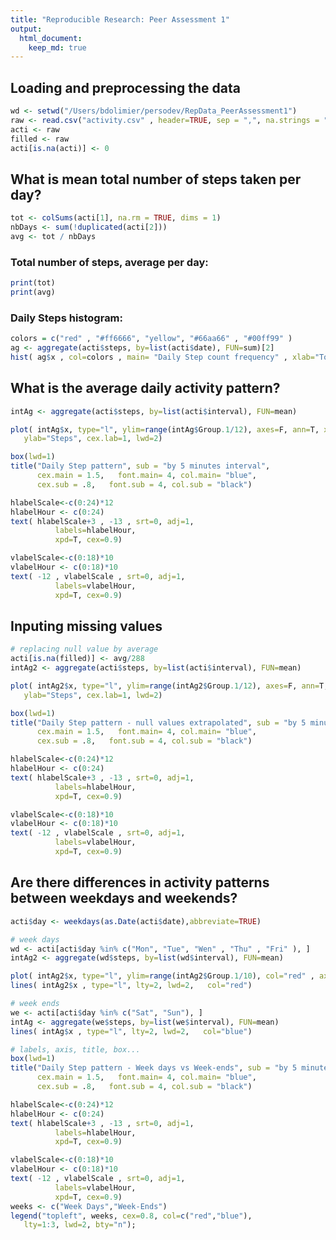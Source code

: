 ```yaml
---
title: "Reproducible Research: Peer Assessment 1"
output: 
  html_document:
    keep_md: true
---
```


## Loading and preprocessing the data

````r
wd <- setwd("/Users/bdolimier/persodev/RepData_PeerAssessment1")
raw <- read.csv("activity.csv" , header=TRUE, sep = ",", na.strings = "NA")
acti <- raw
filled <- raw
acti[is.na(acti)] <- 0
````

## What is mean total number of steps taken per day?

````r
tot <- colSums(acti[1], na.rm = TRUE, dims = 1)
nbDays <- sum(!duplicated(acti[2]))
avg <- tot / nbDays
````
### Total number of steps, average per day:
````r
print(tot)
print(avg)
````

### Daily Steps histogram:
````r
colors = c("red" , "#ff6666", "yellow", "#66aa66" , "#00ff99" ) 
ag <- aggregate(acti$steps, by=list(acti$date), FUN=sum)[2]
hist( ag$x , col=colors , main= "Daily Step count frequency" , xlab="Total Daily step count")
````

## What is the average daily activity pattern?
````r
intAg <- aggregate(acti$steps, by=list(acti$interval), FUN=mean)

plot( intAg$x, type="l", ylim=range(intAg$Group.1/12), axes=F, ann=T, xlab="Hour",
   ylab="Steps", cex.lab=1, lwd=2)

box(lwd=1)
title("Daily Step pattern", sub = "by 5 minutes interval",
      cex.main = 1.5,   font.main= 4, col.main= "blue",
      cex.sub = .8,   font.sub = 4, col.sub = "black")

hlabelScale<-c(0:24)*12
hlabelHour <- c(0:24)
text( hlabelScale+3 , -13 , srt=0, adj=1,
          labels=hlabelHour,
          xpd=T, cex=0.9)

vlabelScale<-c(0:18)*10
vlabelHour <- c(0:18)*10
text( -12 , vlabelScale , srt=0, adj=1,
          labels=vlabelHour,
          xpd=T, cex=0.9)
````


## Inputing missing values

````r
# replacing null value by average
acti[is.na(filled)] <- avg/288
intAg2 <- aggregate(acti$steps, by=list(acti$interval), FUN=mean)

plot( intAg2$x, type="l", ylim=range(intAg2$Group.1/12), axes=F, ann=T, xlab="Hour",
   ylab="Steps", cex.lab=1, lwd=2)

box(lwd=1)
title("Daily Step pattern - null values extrapolated", sub = "by 5 minutes interval",
      cex.main = 1.5,   font.main= 4, col.main= "blue",
      cex.sub = .8,   font.sub = 4, col.sub = "black")

hlabelScale<-c(0:24)*12
hlabelHour <- c(0:24)
text( hlabelScale+3 , -13 , srt=0, adj=1,
          labels=hlabelHour,
          xpd=T, cex=0.9)

vlabelScale<-c(0:18)*10
vlabelHour <- c(0:18)*10
text( -12 , vlabelScale , srt=0, adj=1,
          labels=vlabelHour,
          xpd=T, cex=0.9)
````

## Are there differences in activity patterns between weekdays and weekends?

````r
acti$day <- weekdays(as.Date(acti$date),abbreviate=TRUE)

# week days
wd <- acti[acti$day %in% c("Mon", "Tue", "Wen" , "Thu" , "Fri" ), ]
intAg2 <- aggregate(wd$steps, by=list(wd$interval), FUN=mean)

plot( intAg2$x, type="l", ylim=range(intAg2$Group.1/10), col="red" , axes=F, ann=T, xlab="Hour",   ylab="Steps", cex.lab=1, lwd=2)
lines( intAg2$x , type="l", lty=2, lwd=2,   col="red")

# week ends
we <- acti[acti$day %in% c("Sat", "Sun"), ]
intAg <- aggregate(we$steps, by=list(we$interval), FUN=mean)
lines( intAg$x , type="l", lty=2, lwd=2,   col="blue")

# labels, axis, title, box...
box(lwd=1)
title("Daily Step pattern - Week days vs Week-ends", sub = "by 5 minutes interval",
      cex.main = 1.5,   font.main= 4, col.main= "blue",
      cex.sub = .8,   font.sub = 4, col.sub = "black")

hlabelScale<-c(0:24)*12
hlabelHour <- c(0:24)
text( hlabelScale+3 , -13 , srt=0, adj=1,
          labels=hlabelHour,
          xpd=T, cex=0.9)

vlabelScale<-c(0:18)*10
vlabelHour <- c(0:18)*10
text( -12 , vlabelScale , srt=0, adj=1,
          labels=vlabelHour,
          xpd=T, cex=0.9)
weeks <- c("Week Days","Week-Ends")
legend("topleft", weeks, cex=0.8, col=c("red","blue"), 
   lty=1:3, lwd=2, bty="n");

````

